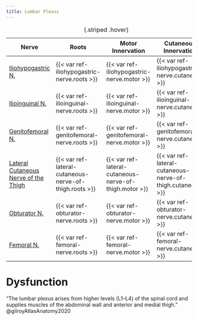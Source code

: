 ```yaml
---
title: Lumbar Plexus
---
```


| Nerve | Roots | Motor Innervation | Cutaneous Innervation |
|-|-|-|-|
| [Iliohypogastric N.]({{< var ref-iliohypogastric-nerve.path >}}) | {{< var ref-iliohypogastric-nerve.roots >}} | {{< var ref-iliohypogastric-nerve.motor >}} | {{< var ref-iliohypogastric-nerve.cutaneous >}} |
| [Ilioinguinal N.]({{< var ref-ilioinguinal-nerve.path >}}) | {{< var ref-ilioinguinal-nerve.roots >}} | {{< var ref-ilioinguinal-nerve.motor >}} | {{< var ref-ilioinguinal-nerve.cutaneous >}} |
| [Genitofemoral N.]({{< var ref-genitofemoral-nerve.path >}}) | {{< var ref-genitofemoral-nerve.roots >}} | {{< var ref-genitofemoral-nerve.motor >}} | {{< var ref-genitofemoral-nerve.cutaneous >}} |
| [Lateral Cutaneous Nerve of the Thigh]({{< var ref-lateral-cutaneous-nerve-of-thigh.path >}}) | {{< var ref-lateral-cutaneous-nerve-of-thigh.roots >}} | {{< var ref-lateral-cutaneous-nerve-of-thigh.motor >}} | {{< var ref-lateral-cutaneous-nerve-of-thigh.cutaneous >}} |
| [Obturator N.]({{< var ref-obturator-nerve.path >}}) | {{< var ref-obturator-nerve.roots >}} | {{< var ref-obturator-nerve.motor >}} | {{< var ref-obturator-nerve.cutaneous >}} |
| [Femoral N.]({{< var ref-femoral-nerve.path >}}) | {{< var ref-femoral-nerve.roots >}} | {{< var ref-femoral-nerve.motor >}} | {{< var ref-femoral-nerve.cutaneous >}} |
: {.striped .hover}




# Dysfunction

“The lumbar plexus arises from higher levels (L1–L4) of the spinal cord and supplies muscles of the abdominal wall and anterior and medial thigh.” @gilroyAtlasAnatomy2020 